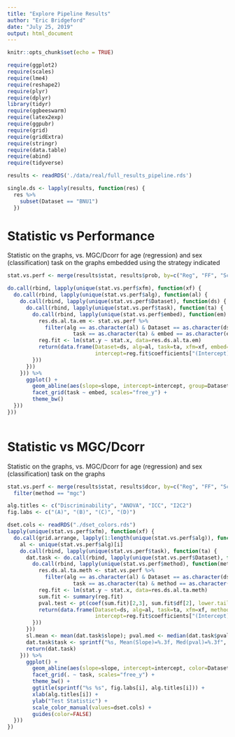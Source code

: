 ```yaml
---
title: "Explore Pipeline Results"
author: "Eric Bridgeford"
date: "July 25, 2019"
output: html_document
---
```


```r
knitr::opts_chunk$set(echo = TRUE)
```


```r
require(ggplot2)
require(scales)
require(lme4)
require(reshape2)
require(plyr)
require(dplyr)
library(tidyr)
require(ggbeeswarm)
require(latex2exp)
require(ggpubr)
require(grid)
require(gridExtra)
require(stringr)
require(data.table)
require(abind)
require(tidyverse)
```


```r
results <- readRDS('./data/real/full_results_pipeline.rds')

single.ds <- lapply(results, function(res) {
  res %>%
    subset(Dataset == "BNU1")
  })

```

# Statistic vs Performance

Statistic on the graphs, vs. MGC/Dcorr for age (regression) and sex (classification) task on the graphs embedded using the strategy indicated

```r
stat.vs.perf <- merge(results$stat, results$prob, by=c("Reg", "FF", "Scr", "GSR", "Parcellation", "xfm", "Dataset"))

do.call(rbind, lapply(unique(stat.vs.perf$xfm), function(xf) {
  do.call(rbind, lapply(unique(stat.vs.perf$alg), function(al) {
    do.call(rbind, lapply(unique(stat.vs.perf$Dataset), function(ds) {
      do.call(rbind, lapply(unique(stat.vs.perf$task), function(ta) {
        do.call(rbind, lapply(unique(stat.vs.perf$embed), function(em) {
          res.ds.al.ta.em <- stat.vs.perf %>%
            filter(alg == as.character(al) & Dataset == as.character(ds) & 
                     task == as.character(ta) & embed == as.character(em) & xfm == as.character(xf))
          reg.fit <- lm(stat.y ~ stat.x, data=res.ds.al.ta.em)
          return(data.frame(Dataset=ds, alg=al, task=ta, xfm=xf, embed=em, slope=reg.fit$coefficients["stat.x"],
                            intercept=reg.fit$coefficients["(Intercept)"]))
        }))
      }))
    })) %>%
      ggplot() +
        geom_abline(aes(slope=slope, intercept=intercept, group=Dataset)) +
        facet_grid(task ~ embed, scales="free_y") +
        theme_bw()
  }))
}))
  
```


# Statistic vs MGC/Dcorr

Statistic on the graphs, vs. MGC/Dcorr for age (regression) and sex (classification) task on the graphs

```r
stat.vs.perf <- merge(results$stat, results$dcor, by=c("Reg", "FF", "Scr", "GSR", "Parcellation", "xfm", "Dataset")) %>%
  filter(method == "mgc")

alg.titles <- c("Discriminability", "ANOVA", "ICC", "I2C2")
fig.labs <- c("(A)", "(B)", "(C)", "(D)")

dset.cols <- readRDS("./dset_colors.rds")
lapply(unique(stat.vs.perf$xfm), function(xf) {
  do.call(grid.arrange, lapply(1:length(unique(stat.vs.perf$alg)), function(i) {
    al <- unique(stat.vs.perf$alg)[i]
    do.call(rbind, lapply(unique(stat.vs.perf$task), function(ta) {
      dat.task <- do.call(rbind, lapply(unique(stat.vs.perf$Dataset), function(ds) {
        do.call(rbind, lapply(unique(stat.vs.perf$method), function(meth) {
          res.ds.al.ta.meth <- stat.vs.perf %>%
            filter(alg == as.character(al) & Dataset == as.character(ds) & 
                     task == as.character(ta) & method == as.character(meth) & xfm == as.character(xf))
          reg.fit <- lm(stat.y ~ stat.x, data=res.ds.al.ta.meth)
          sum.fit <- summary(reg.fit)
          pval.test <- pt(coef(sum.fit)[2,3], sum.fit$df[2], lower.tail=FALSE)
          return(data.frame(Dataset=ds, alg=al, task=ta, xfm=xf, method=meth, slope=reg.fit$coefficients["stat.x"],
                            intercept=reg.fit$coefficients["(Intercept)"], pval=pval.test))
        }))
      }))
      sl.mean <- mean(dat.task$slope); pval.med <- median(dat.task$pval)
      dat.task$task <- sprintf("%s, Mean(Slope)=%.3f, Med(pval)=%.3f", ta, sl.mean, pval.med)
      return(dat.task)
    })) %>%
      ggplot() +
        geom_abline(aes(slope=slope, intercept=intercept, color=Dataset, group=Dataset)) +
        facet_grid(. ~ task, scales="free_y") +
        theme_bw() +
        ggtitle(sprintf("%s %s", fig.labs[i], alg.titles[i])) +
        xlab(alg.titles[i]) +
        ylab("Test Statistic") +
        scale_color_manual(values=dset.cols) +
        guides(color=FALSE)
  }))
})
```
